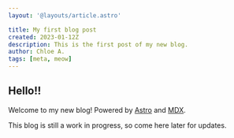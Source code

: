 ```yaml
---
layout: '@layouts/article.astro'

title: My first blog post
created: 2023-01-12Z
description: This is the first post of my new blog.
author: Chloe A.
tags: [meta, meow]
---
```


## Hello!!

Welcome to my new blog! Powered by [Astro][astro] and [MDX][mdx].

This blog is still a work in progress, so come here later for updates.

[astro]: https://astro.build 'Astro'
[mdx]: https://mdxjs.com 'MDX'
